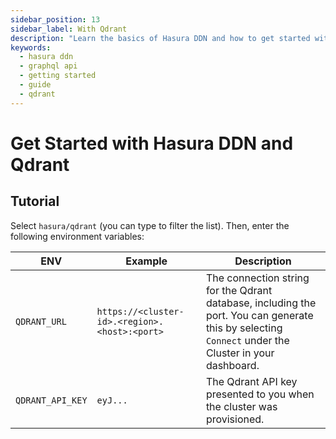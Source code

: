 ```yaml
---
sidebar_position: 13
sidebar_label: With Qdrant
description: "Learn the basics of Hasura DDN and how to get started with a Qdrant-hosted vector database."
keywords:
  - hasura ddn
  - graphql api
  - getting started
  - guide
  - qdrant
---
```



# Get Started with Hasura DDN and Qdrant

<BoilerplateOverview dataSourceName="Qdrant" time="twenty" />

<Prereqs />

## Tutorial

<BoilerplateInit />

Select `hasura/qdrant` (you can type to filter the list). Then, enter the following environment variables:

| ENV              | Example                                       | Description                                                                                                                                          |
| ---------------- | --------------------------------------------- | ---------------------------------------------------------------------------------------------------------------------------------------------------- |
| `QDRANT_URL`     | `https://<cluster-id>.<region>.<host>:<port>` | The connection string for the Qdrant database, including the port. You can generate this by selecting `Connect` under the Cluster in your dashboard. |
| `QDRANT_API_KEY` | `eyJ...`                                      | The Qdrant API key presented to you when the cluster was provisioned.                                                                                |

<BoilerplateDx />

<BoilerplateSummary dataSourceName="Qdrant" />
